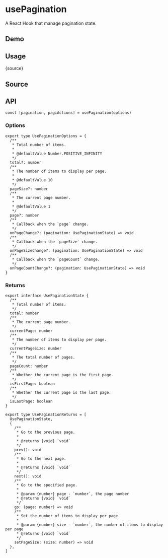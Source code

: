 # usePagination


<HooksType category="ProUtilities" />

A React Hook that manage pagination state.

## Demo


<App />

## Usage


<RawCode>{source}</RawCode>

## Source


<Source />

## API

```tsx
const [pagination, pagiActions] = usePagination(options)
```

### Options

```tsx
export type UsePaginationOptions = {
  /**
   * Total number of items.
   *
   * @defaultValue Number.POSITIVE_INFINITY
   */
  total?: number
  /**
   * The number of items to display per page.
   *
   * @defaultValue 10
   */
  pageSize?: number
  /**
   * The current page number.
   *
   * @defaultValue 1
   */
  page?: number
  /**
   * Callback when the `page` change.
   */
  onPageChange?: (pagination: UsePaginationState) => void
  /**
   * Callback when the `pageSize` change.
   */
  onPageSizeChange?: (pagination: UsePaginationState) => void
  /**
   * Callback when the `pageCount` change.
   */
  onPageCountChange?: (pagination: UsePaginationState) => void
}
```

### Returns

```tsx
export interface UsePaginationState {
  /**
   * Total number of items.
   */
  total: number
  /**
   * The current page number.
   */
  currentPage: number
  /**
   * The number of items to display per page.
   */
  currentPageSize: number
  /**
   * The total number of pages.
   */
  pageCount: number
  /**
   * Whether the current page is the first page.
   */
  isFirstPage: boolean
  /**
   * Whether the current page is the last page.
   */
  isLastPage: boolean
}

export type UsePaginationReturns = [
  UsePaginationState,
  {
    /**
     * Go to the previous page.
     *
     * @returns {void} `void`
     */
    prev(): void
    /**
     * Go to the next page.
     *
     * @returns {void} `void`
     */
    next(): void
    /**
     * Go to the specified page.
     *
     * @param {number} page - `number`, the page number
     * @returns {void} `void`
     */
    go: (page: number) => void
    /**
     * Set the number of items to display per page.
     *
     * @param {number} size - `number`, the number of items to display per page
     * @returns {void} `void`
     */
    setPageSize: (size: number) => void
  },
]
```
